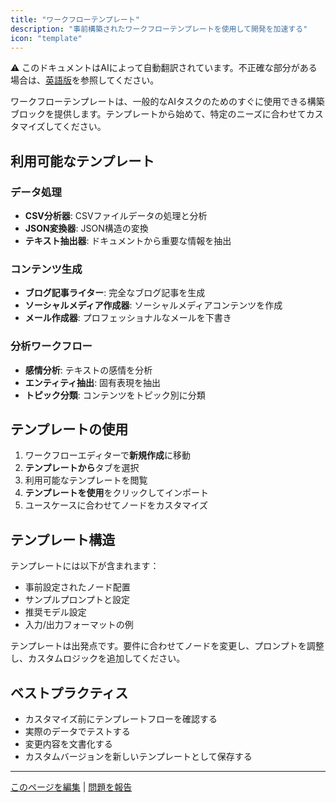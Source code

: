 ```yaml
---
title: "ワークフローテンプレート"
description: "事前構築されたワークフローテンプレートを使用して開発を加速する"
icon: "template"
---
```


<Note> ⚠️ このドキュメントはAIによって自動翻訳されています。不正確な部分がある場合は、[英語版](../../../../en/documentation/pages/build/workflow-templates.mdx)を参照してください。</Note>

ワークフローテンプレートは、一般的なAIタスクのためのすぐに使用できる構築ブロックを提供します。テンプレートから始めて、特定のニーズに合わせてカスタマイズしてください。

## 利用可能なテンプレート

### データ処理
- **CSV分析器**: CSVファイルデータの処理と分析
- **JSON変換器**: JSON構造の変換
- **テキスト抽出器**: ドキュメントから重要な情報を抽出

### コンテンツ生成
- **ブログ記事ライター**: 完全なブログ記事を生成
- **ソーシャルメディア作成器**: ソーシャルメディアコンテンツを作成
- **メール作成器**: プロフェッショナルなメールを下書き

### 分析ワークフロー
- **感情分析**: テキストの感情を分析
- **エンティティ抽出**: 固有表現を抽出
- **トピック分類**: コンテンツをトピック別に分類

## テンプレートの使用

1. ワークフローエディターで**新規作成**に移動
2. **テンプレートから**タブを選択
3. 利用可能なテンプレートを閲覧
4. **テンプレートを使用**をクリックしてインポート
5. ユースケースに合わせてノードをカスタマイズ

## テンプレート構造

テンプレートには以下が含まれます：
- 事前設定されたノード配置
- サンプルプロンプトと設定
- 推奨モデル設定
- 入力/出力フォーマットの例

<Tip>
テンプレートは出発点です。要件に合わせてノードを変更し、プロンプトを調整し、カスタムロジックを追加してください。
</Tip>

## ベストプラクティス

- カスタマイズ前にテンプレートフローを確認する
- 実際のデータでテストする
- 変更内容を文書化する
- カスタムバージョンを新しいテンプレートとして保存する

---

[このページを編集](https://github.com/langgenius/dify-docs/edit/main/en/documentation/pages/build/workflow-templates.mdx) | [問題を報告](https://github.com/langgenius/dify-docs/issues/new?template=docs.yml)